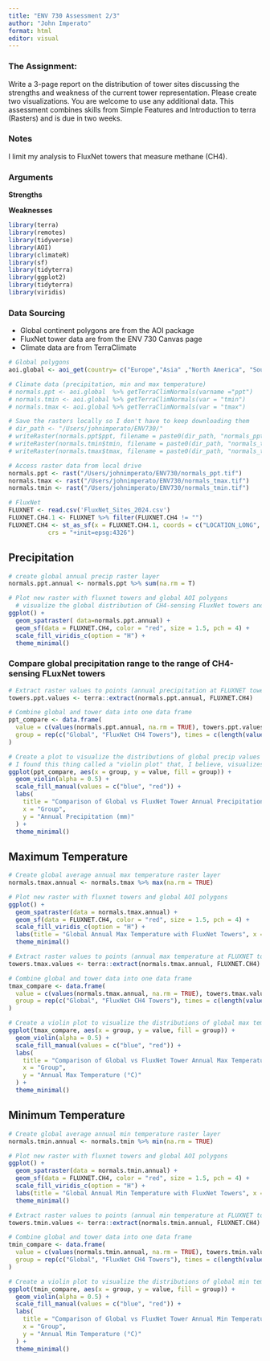 ```yaml
---
title: "ENV 730 Assessment 2/3"
author: "John Imperato"
format: html
editor: visual
---
```


### The Assignment:
Write a 3-page report on the distribution of tower sites discussing the strengths and weakness of the current tower representation. Please create two visualizations. You are welcome to use any additional data. This assessment combines skills from Simple Features and Introduction to terra (Rasters) and is due in two weeks.

### Notes
I limit my analysis to FluxNet towers that measure methane (CH4).

### Arguments

**Strengths**


**Weaknesses**

```r

library(terra)
library(remotes)
library(tidyverse)
library(AOI)
library(climateR)
library(sf)
library(tidyterra)
library(ggplot2)
library(tidyterra)
library(viridis)

```

### Data Sourcing

* Global continent polygons are from the AOI package
* FluxNet tower data are from the ENV 730 Canvas page
* Climate data are from TerraClimate

```r

# Global polygons
aoi.global <- aoi_get(country= c("Europe","Asia" ,"North America", "South America", "Australia","Africa", "New Zealand"))

# Climate data (precipitation, min and max temperature)
# normals.ppt <- aoi.global  %>% getTerraClimNormals(varname ="ppt")
# normals.tmin <- aoi.global %>% getTerraClimNormals(var = "tmin")
# normals.tmax <- aoi.global %>% getTerraClimNormals(var = "tmax")

# Save the rasters locally so I don't have to keep downloading them
# dir_path <- "/Users/johnimperato/ENV730/"
# writeRaster(normals.ppt$ppt, filename = paste0(dir_path, "normals_ppt.tif"), overwrite = TRUE)
# writeRaster(normals.tmin$tmin, filename = paste0(dir_path, "normals_tmin.tif"), overwrite = TRUE)
# writeRaster(normals.tmax$tmax, filename = paste0(dir_path, "normals_tmax.tif"), overwrite = TRUE)

# Access raster data from local drive
normals.ppt <- rast("/Users/johnimperato/ENV730/normals_ppt.tif")
normals.tmax <- rast("/Users/johnimperato/ENV730/normals_tmax.tif")
normals.tmin <- rast("/Users/johnimperato/ENV730/normals_tmin.tif")

# FluxNet
FLUXNET <- read.csv('FluxNet_Sites_2024.csv')
FLUXNET.CH4.1 <- FLUXNET %>% filter(FLUXNET.CH4 != "")
FLUXNET.CH4 <- st_as_sf(x = FLUXNET.CH4.1, coords = c("LOCATION_LONG", "LOCATION_LAT"), 
           crs = "+init=epsg:4326")

```

## Precipitation

```r

# create global annual precip raster layer 
normals.ppt.annual <- normals.ppt %>% sum(na.rm = T)

# Plot new raster with fluxnet towers and global AOI polygons
  # visualize the global distribution of CH4-sensing FluxNet towers and global annual precipitation normals
ggplot() + 
  geom_spatraster( data=normals.ppt.annual) + 
  geom_sf(data = FLUXNET.CH4, color = "red", size = 1.5, pch = 4) +
  scale_fill_viridis_c(option = "H") +
  theme_minimal()

```

### Compare global precipitation range to the range of CH4-sensing FLuxNet towers

```r

# Extract raster values to points (annual precipitation at FLUXNET tower points)
towers.ppt.values <- terra::extract(normals.ppt.annual, FLUXNET.CH4)

# Combine global and tower data into one data frame
ppt_compare <- data.frame(
  value = c(values(normals.ppt.annual, na.rm = TRUE), towers.ppt.values[, 2]),
  group = rep(c("Global", "FluxNet CH4 Towers"), times = c(length(values(normals.ppt.annual, na.rm = TRUE)), nrow(towers.ppt.values)))
)

# Create a plot to visualize the distributions of global precip values vs precip values covered by CH4-sensing tower sites 
# I found this thing called a "violin plot" that, I believe, visualizes the data effectively. 
ggplot(ppt_compare, aes(x = group, y = value, fill = group)) +
  geom_violin(alpha = 0.5) +
  scale_fill_manual(values = c("blue", "red")) +
  labs(
    title = "Comparison of Global vs FluxNet Tower Annual Precipitation",
    x = "Group",
    y = "Annual Precipitation (mm)"
  ) +
  theme_minimal()

```

## Maximum Temperature

```r

# Create global average annual max temperature raster layer
normals.tmax.annual <- normals.tmax %>% max(na.rm = TRUE)

# Plot new raster with fluxnet towers and global AOI polygons
ggplot() + 
  geom_spatraster(data = normals.tmax.annual) + 
  geom_sf(data = FLUXNET.CH4, color = "red", size = 1.5, pch = 4) +
  scale_fill_viridis_c(option = "H") +
  labs(title = "Global Annual Max Temperature with FluxNet Towers", x = "Longitude", y = "Latitude") +
  theme_minimal()

# Extract raster values to points (annual max temperature at FLUXNET tower points)
towers.tmax.values <- terra::extract(normals.tmax.annual, FLUXNET.CH4)

# Combine global and tower data into one data frame
tmax_compare <- data.frame(
  value = c(values(normals.tmax.annual, na.rm = TRUE), towers.tmax.values[, 2]),
  group = rep(c("Global", "FluxNet CH4 Towers"), times = c(length(values(normals.tmax.annual, na.rm = TRUE)), nrow(towers.tmax.values)))
)

# Create a violin plot to visualize the distributions of global max temp values vs tower max temp values
ggplot(tmax_compare, aes(x = group, y = value, fill = group)) +
  geom_violin(alpha = 0.5) +
  scale_fill_manual(values = c("blue", "red")) +
  labs(
    title = "Comparison of Global vs FluxNet Tower Annual Max Temperature",
    x = "Group",
    y = "Annual Max Temperature (°C)"
  ) +
  theme_minimal()

```

## Minimum Temperature

```r

# Create global average annual min temperature raster layer
normals.tmin.annual <- normals.tmin %>% min(na.rm = TRUE)

# Plot new raster with fluxnet towers and global AOI polygons
ggplot() + 
  geom_spatraster(data = normals.tmin.annual) + 
  geom_sf(data = FLUXNET.CH4, color = "red", size = 1.5, pch = 4) +
  scale_fill_viridis_c(option = "H") +
  labs(title = "Global Annual Min Temperature with FluxNet Towers", x = "Longitude", y = "Latitude") +
  theme_minimal()

# Extract raster values to points (annual min temperature at FLUXNET tower points)
towers.tmin.values <- terra::extract(normals.tmin.annual, FLUXNET.CH4)

# Combine global and tower data into one data frame
tmin_compare <- data.frame(
  value = c(values(normals.tmin.annual, na.rm = TRUE), towers.tmin.values[, 2]),
  group = rep(c("Global", "FluxNet CH4 Towers"), times = c(length(values(normals.tmin.annual, na.rm = TRUE)), nrow(towers.tmin.values)))
)

# Create a violin plot to visualize the distributions of global min temp values vs tower min temp values
ggplot(tmin_compare, aes(x = group, y = value, fill = group)) +
  geom_violin(alpha = 0.5) +
  scale_fill_manual(values = c("blue", "red")) +
  labs(
    title = "Comparison of Global vs FluxNet Tower Annual Min Temperature",
    x = "Group",
    y = "Annual Min Temperature (°C)"
  ) +
  theme_minimal()


```
